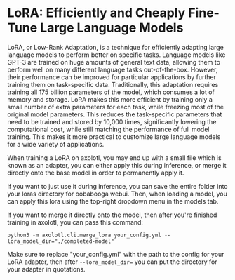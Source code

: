 # LoRA: Efficiently and Cheaply Fine-Tune Large Language Models

LoRA, or Low-Rank Adaptation, is a technique for efficiently adapting large language models to perform better on specific tasks. Language models like GPT-3 are trained on huge amounts of general text data, allowing them to perform well on many different language tasks out-of-the-box. However, their performance can be improved for particular applications by further training them on task-specific data. Traditionally, this adaptation requires training all 175 billion parameters of the model, which consumes a lot of memory and storage. LoRA makes this more efficient by training only a small number of extra parameters for each task, while freezing most of the original model parameters. This reduces the task-specific parameters that need to be trained and stored by 10,000 times, significantly lowering the computational cost, while still matching the performance of full model training. This makes it more practical to customize large language models for a wide variety of applications.

When training a LoRA on axolotl, you may end up with a small file which is known as an adapter, you can either apply this during inference, or merge it directly onto the base model in order to permanently apply it.

If you want to just use it during inference, you can save the entire folder into your loras directory for oobabooga webui. Then, when loading a model, you can apply this lora using the top-right dropdown menu in the models tab.

If you want to merge it directly onto the model, then after you're finished training in axolotl, you can pass this command:

`python3 -m axolotl.cli.merge_lora your_config.yml --lora_model_dir="./completed-model"`

Make sure to replace "your_config.yml" with the path to the config for your LoRA adapter, then after `--lora_model_dir=` you can put the directory for your adapter in quotations.